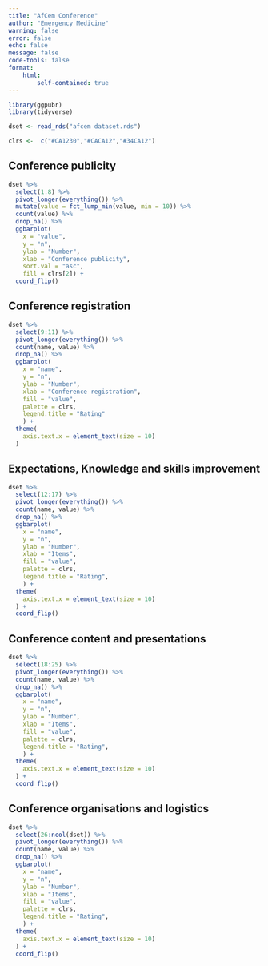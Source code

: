 ```yaml
---
title: "AfCem Conference"
author: "Emergency Medicine"
warning: false
error: false
echo: false
message: false
code-tools: false
format: 
    html: 
        self-contained: true
---
```



```r
library(ggpubr)
library(tidyverse)

dset <- read_rds("afcem dataset.rds")

clrs <-  c("#CA1230","#CACA12","#34CA12")
```

## Conference publicity

```r
dset %>% 
  select(1:8) %>% 
  pivot_longer(everything()) %>% 
  mutate(value = fct_lump_min(value, min = 10)) %>% 
  count(value) %>% 
  drop_na() %>% 
  ggbarplot(
    x = "value", 
    y = "n", 
    ylab = "Number", 
    xlab = "Conference publicity", 
    sort.val = "asc",
    fill = clrs[2]) + 
  coord_flip()
```

## Conference registration

```r
dset %>% 
  select(9:11) %>% 
  pivot_longer(everything()) %>% 
  count(name, value) %>% 
  drop_na() %>% 
  ggbarplot(
    x = "name", 
    y = "n", 
    ylab = "Number", 
    xlab = "Conference registration", 
    fill = "value",
    palette = clrs,
    legend.title = "Rating"
    ) + 
  theme(
    axis.text.x = element_text(size = 10)
  )
```

## Expectations, Knowledge and skills improvement					

```r
dset %>% 
  select(12:17) %>% 
  pivot_longer(everything()) %>% 
  count(name, value) %>% 
  drop_na() %>% 
  ggbarplot(
    x = "name", 
    y = "n", 
    ylab = "Number", 
    xlab = "Items", 
    fill = "value",
    palette = clrs,
    legend.title = "Rating",
    ) + 
  theme(
    axis.text.x = element_text(size = 10)
  ) + 
  coord_flip()
```

## Conference content and presentations

```r
dset %>% 
  select(18:25) %>% 
  pivot_longer(everything()) %>% 
  count(name, value) %>% 
  drop_na() %>% 
  ggbarplot(
    x = "name", 
    y = "n", 
    ylab = "Number", 
    xlab = "Items", 
    fill = "value",
    palette = clrs,
    legend.title = "Rating",
    ) + 
  theme(
    axis.text.x = element_text(size = 10)
  ) + 
  coord_flip()
```

## Conference organisations and logistics
```r
dset %>% 
  select(26:ncol(dset)) %>% 
  pivot_longer(everything()) %>% 
  count(name, value) %>% 
  drop_na() %>% 
  ggbarplot(
    x = "name", 
    y = "n", 
    ylab = "Number", 
    xlab = "Items", 
    fill = "value",
    palette = clrs,
    legend.title = "Rating",
    ) + 
  theme(
    axis.text.x = element_text(size = 10)
  ) + 
  coord_flip()
```
